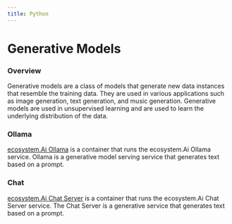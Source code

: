 ```yaml
---
title: Python
---
```



# Generative Models

### Overview

Generative models are a class of models that generate new data instances that resemble the training data. They are used in various applications such as image generation, text generation, and music generation. Generative models are used in unsupervised learning and are used to learn the underlying distribution of the data.

### Ollama

[ecosystem.Ai Ollama](https://hub.docker.com/r/ecosystemai/ecosystem-ollama) is a container that runs the ecosystem.Ai Ollama service. Ollama is a generative model serving service that generates text based on a prompt.

### Chat

[ecosystem.Ai Chat Server](https://hub.docker.com/r/ecosystemai/ecosystem-chat) is a container that runs the ecosystem.Ai Chat Server service. The Chat Server is a generative service that generates text based on a prompt.
